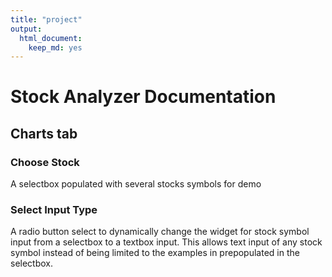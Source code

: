 ```yaml
---
title: "project"
output: 
  html_document: 
    keep_md: yes
---
```


# Stock Analyzer Documentation

## Charts tab

### Choose Stock
A selectbox populated with several stocks symbols for demo

### Select Input Type
A radio button select to dynamically change the widget for stock symbol input from a selectbox to a textbox input.  This allows text input of any stock symbol instead of being limited to the examples in prepopulated in the selectbox.

